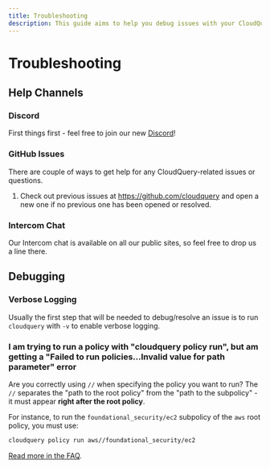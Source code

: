 ```yaml
---
title: Troubleshooting
description: This guide aims to help you debug issues with your CloudQuery setup.
---
```


# Troubleshooting

## Help Channels

### Discord

First things first - feel free to join our new [Discord](https://discord.gg/2mPfFYyAtQ)!

### GitHub Issues

There are couple of ways to get help for any CloudQuery-related issues or questions.

1. Check out previous issues at <https://github.com/cloudquery> and open a new one if no previous one has been opened or resolved.

### Intercom Chat

Our Intercom chat is available on all our public sites, so feel free to drop us a line there.

## Debugging

### Verbose Logging

Usually the first step that will be needed to debug/resolve an issue is to run `cloudquery` with `-v` to enable verbose logging.

### I am trying to run a policy with "cloudquery policy run", but am getting a "Failed to run policies…Invalid value for path parameter" error

Are you correctly using `//` when specifying the policy you want to run? The `//` separates the "path to the
root policy" from the "path to the subpolicy" - it must appear **right after the root policy**.

For instance, to run the `foundational_security/ec2` subpolicy of the `aws` root policy, you must use:

```bash
cloudquery policy run aws//foundational_security/ec2
```

[Read more in the FAQ](faq#what-is-double-slash).
